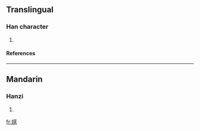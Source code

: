 ==Translingual==
===Han character===
{{Han char|rn=38|rad=女|as=09|sn=12|four=|canj=女卜廿木 (VYTD)}}
# {{defn|Han|sort=女09}}
====References====
{{Han ref|kx=0266.220|dkj=06483|dj=0533.260|hdz=21068.110|uh=5A87|ud=23175}}
----
==Mandarin==
===Hanzi===
{{cmn-hanzi|pin=[[qīn]] (qin1)|wg=ch'in<sup>1</sup>}}
# {{defn|Mandarin}}

[[fr:媇]]